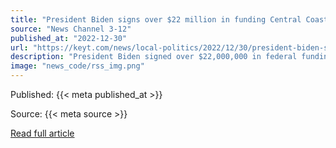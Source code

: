 ```yaml
---
title: "President Biden signs over $22 million in funding Central Coast projects"
source: "News Channel 3-12"
published_at: "2022-12-30"
url: "https://keyt.com/news/local-politics/2022/12/30/president-biden-signs-over-22-million-in-funding-central-coast-projects/"
description: "President Biden signed over $22,000,000 in federal funding on Thursday for Central Coast projects advocated by Congressman Salud Carbajal. These funds will help expand Highway 101 carpool lanes, and upgrades to public spaces.The post President Biden signs over $22 million in funding Central Coast projects appeared first on News Channel 3-12."
image: "news_code/rss_img.png"
---
```



  Published: {{< meta published_at >}}
  

  Source: {{< meta source >}}
  

  [Read full article]({{< meta url >}})
  

